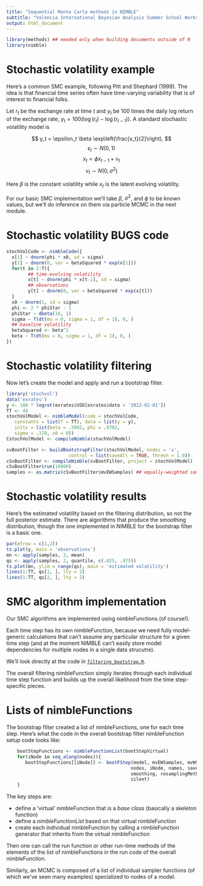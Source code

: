 ```yaml
---
title: "Sequential Monte Carlo methods in NIMBLE"
subtitle: "Valencia International Bayesian Analysis Summer School Workshop"
output: html_document
---
```


```r
library(methods) ## needed only when building documents outside of R
library(nimble)
```

# Stochastic volatility example

Here's a common SMC example, following Pitt and Shephard (1999). The idea is that financial time series often have time-varying variability that is of interest to financial folks.

Let $r_t$ be the exchange rate at time $t$ and $y_t$ be 100 times the daily log return of the exchange rate, $y_t = 100 (\log(r_t) - \log(r_{t-1}))$. A standard stochastic volatility model is

$$ y_t = \epsilon_t \beta \exp\left(\frac{x_t}{2}\right), $$
$$ \epsilon_t \sim N(0,1)$$
$$ x_t = \phi x_{t-1} + \nu_t$$
$$ \nu_t \sim N(0, \sigma^2) $$

Here $\beta$ is the constant volatility while $x_t$ is the latent evolving volatility. 

For our basic SMC implementation we'll take $\beta$, $\sigma^2$, and $\phi$ to be known values, but we'll do inference on them via particle MCMC in the next module.

# Stochastic volatility BUGS code

```r
stochVolCode <- nimbleCode({
  x[1] ~ dnorm(phi * x0, sd = sigma)
  y[1] ~ dnorm(0, var = betaSquared * exp(x[1]))
  for(t in 2:T){
        ## time-evolving volatility
        x[t] ~ dnorm(phi * x[t-1], sd = sigma)
        ## observations
        y[t] ~ dnorm(0, var = betaSquared * exp(x[t]))
  }
  x0 ~ dnorm(1, sd = sigma)
  phi <- 2 * phiStar - 1
  phiStar ~ dbeta(18, 1)
  sigma ~ T(dt(mu = 0, sigma = 1, df = 1), 0, )
  ## baseline volatility
  betaSquared <- beta^2
  beta ~ T(dt(mu = 0, sigma = 1, df = 1), 0, )
})
```

# Stochastic volatility filtering

Now let's create the model and apply and run a bootstrap filter.

```r
library('stochvol')
data('exrates')
y <- 100 * logret(exrates$USD[exrates$date > '2012-02-01'])
TT <- 44
stochVolModel <- nimbleModel(code = stochVolCode,
   constants = list(T = TT), data = list(y = y),
   inits = list(beta = .5992, phi = .9702,
   sigma = .178, x0 = 0))
CstochVolModel <- compileNimble(stochVolModel)
```

```r
svBootFilter <- buildBootstrapFilter(stochVolModel, nodes = 'x',
                       control = list(saveAll = TRUE, thresh = 1.0))
cSvBootFilter <- compileNimble(svBootFilter, project = stochVolModel)
cSvBootFilter$run(10000)
samples <- as.matrix(cSvBootFilter$mvEWSamples) ## equally-weighted samples from filtering distribution
```

# Stochastic volatility results

Here's the estimated volatility based on the filtering distribution, so not the full posterior estimate. There are algorithms that produce the smoothing distribution, though the one implemented in NIMBLE for the bootstrap filter is a basic one. 

```r
par(mfrow = c(1,2))
ts.plot(y, main = 'observations')
mn <- apply(samples, 2, mean)
qs <- apply(samples, 2, quantile, c(.025, .975))
ts.plot(mn, ylim = range(qs), main = 'estimated volatility')
lines(1:TT, qs[1, ], lty = 2)
lines(1:TT, qs[2, ], lty = 2)
```


# SMC algorithm implementation

Our SMC algorithms are implemented using nimbleFunctions (of course!).

Each time step has its own nimbleFunction, because we need fully model-generic calculations that can't assume any particular structure for a given time step (and at the moment NIMBLE can't easily store model dependencies for multiple nodes in a single data strucutre).

We'll look directly at the code in [`filtering_bootstrap.R`](filtering_bootstrap.R).

The overall filtering nimbleFunction simply iterates through each individual time step function and builds up the overall likelihood from the time step-specific pieces.


# Lists of nimbleFunctions

The bootstrap filter created a list of nimbleFunctions, one for each time step. Here's what the code in the overall bootstrap filter nimbleFunction setup code looks like:

```r
    bootStepFunctions <- nimbleFunctionList(bootStepVirtual)
    for(iNode in seq_along(nodes)){
       bootStepFunctions[[iNode]] <- bootFStep(model, mvEWSamples, mvWSamples,
                                              nodes, iNode, names, saveAll,
                                              smoothing, resamplingMethod,
                                              silent) 
    }
```

The key steps are:

   - define a 'virtual' nimbleFunction that is a *base class* (basically a skeleton function)
   - define a *nimbleFunctionList* based on that virtual nimbleFunction
   - create each individual nimbleFunction by calling a nimbleFunction generator that inherits from the virtual nimbleFunction

Then one can call the run function or other run-time methods of the elements of the list of nimbleFunctions in the run code of the overall nimbleFunction.

Similarly, an MCMC is composed of a list of individual sampler functions (of which we've seen many examples) specialized to nodes of a model.

